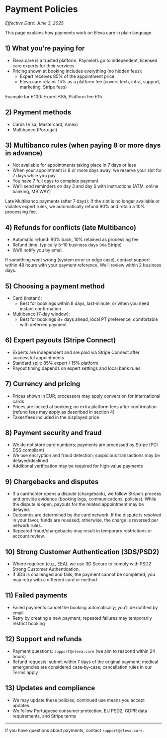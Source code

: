 # Payment Policies

_Effective Date: June 3, 2025_

This page explains how payments work on Eleva.care in plain language.

## 1) What you’re paying for

- Eleva.care is a trusted platform. Payments go to independent, licensed care experts for their services.
- Pricing shown at booking includes everything (no hidden fees):
  - Expert receives 85% of the appointment price
  - Eleva.care retains 15% as a platform fee (covers tech, infra, support, marketing, Stripe fees)

Example for €100: Expert €85, Platform fee €15.

## 2) Payment methods

- Cards (Visa, Mastercard, Amex)
- Multibanco (Portugal)

## 3) Multibanco rules (when paying 8 or more days in advance)

- Not available for appointments taking place in 7 days or less
- When your appointment is 8 or more days away, we reserve your slot for 7 days while you pay
- You have 7 full days to complete payment
- We'll send reminders on day 3 and day 6 with instructions (ATM, online banking, MB WAY)

Late Multibanco payments (after 7 days): If the slot is no longer available or violates expert rules, we automatically refund 90% and retain a 10% processing fee.

## 4) Refunds for conflicts (late Multibanco)

- Automatic refund: 90% back, 10% retained as processing fee
- Refund time: typically 5–10 business days (via Stripe)
- We’ll notify you by email.

If something went wrong (system error or edge case), contact support within 48 hours with your payment reference. We’ll review within 2 business days.

## 5) Choosing a payment method

- Card (instant):
  - Best for bookings within 8 days, last‑minute, or when you need instant confirmation
- Multibanco (7‑day window):
  - Best for bookings 8+ days ahead, local PT preference, comfortable with deferred payment

## 6) Expert payouts (Stripe Connect)

- Experts are independent and are paid via Stripe Connect after successful appointments
- Standard split: 85% expert / 15% platform
- Payout timing depends on expert settings and local bank rules

## 7) Currency and pricing

- Prices shown in EUR; processors may apply conversion for international cards
- Prices are locked at booking; no extra platform fees after confirmation (refund fees may apply as described in section 4)
- Taxes/fees included in the displayed price

## 8) Payment security and fraud

- We do not store card numbers; payments are processed by Stripe (PCI DSS compliant)
- We use encryption and fraud detection; suspicious transactions may be delayed/declined
- Additional verification may be required for high‑value payments

## 9) Chargebacks and disputes

- If a cardholder opens a dispute (chargeback), we follow Stripe’s process and provide evidence (booking logs, communications, policies). While the dispute is open, payouts for the related appointment may be delayed.
- Outcomes are determined by the card network. If the dispute is resolved in your favor, funds are released; otherwise, the charge is reversed per network rules.
- Repeated fraud/chargebacks may result in temporary restrictions or account review.

## 10) Strong Customer Authentication (3DS/PSD2)

- Where required (e.g., EEA), we use 3D Secure to comply with PSD2 Strong Customer Authentication.
- If 3DS is challenged and fails, the payment cannot be completed; you may retry with a different card or method.

## 11) Failed payments

- Failed payments cancel the booking automatically; you’ll be notified by email
- Retry by creating a new payment; repeated failures may temporarily restrict booking

## 12) Support and refunds

- Payment questions: `support@eleva.care` (we aim to respond within 24 hours)
- Refund requests: submit within 7 days of the original payment; medical emergencies are considered case‑by‑case; cancellation rules in our Terms apply

## 13) Updates and compliance

- We may update these policies; continued use means you accept updates
- We follow Portuguese consumer protection, EU PSD2, GDPR data requirements, and Stripe terms

---

If you have questions about payments, contact `support@eleva.care`.
